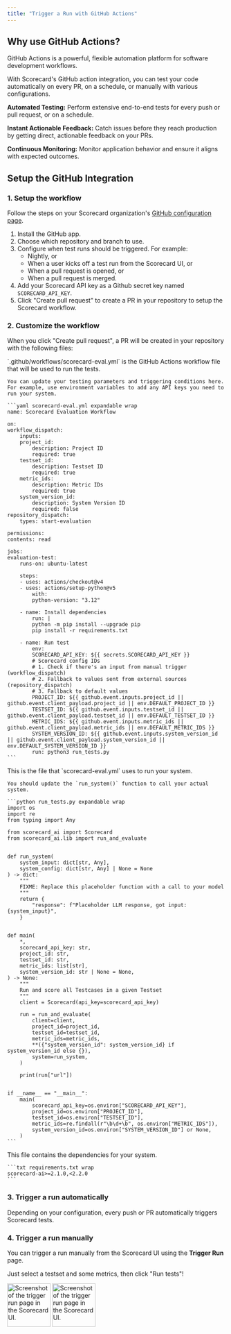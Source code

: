 ```yaml
---
title: "Trigger a Run with GitHub Actions"
---
```


## Why use GitHub Actions?

GitHub Actions is a powerful, flexible automation platform for software development workflows.

With Scorecard's GitHub action integration, you can test your code automatically on every PR, on a schedule, or manually with various configurations.

**Automated Testing:** Perform extensive end-to-end tests for every push or pull request, or on a schedule.

**Instant Actionable Feedback:** Catch issues before they reach production by getting direct, actionable feedback on your PRs.

**Continuous Monitoring:** Monitor application behavior and ensure it aligns with expected outcomes.

## Setup the GitHub Integration

### 1. Setup the workflow

Follow the steps on your Scorecard organization's [GitHub configuration page](https://app.scorecard.io/configure-github).

1. Install the GitHub app.
1. Choose which repository and branch to use.
1. Configure when test runs should be triggered. For example:
    * Nightly, or
    * When a user kicks off a test run from the Scorecard UI, or
    * When a pull request is opened, or
    * When a pull request is merged.
1. Add your Scorecard API key as a Github secret key named `SCORECARD_API_KEY`.
1. Click "Create pull request" to create a PR in your repository to setup the Scorecard workflow.

### 2. Customize the workflow

When you click "Create pull request", a PR will be created in your repository with the following files:

<Tabs>
  <Tab title="scorecard-eval.yml">
    `.github/workflows/scorecard-eval.yml` is the GitHub Actions workflow file that will be used to run the tests.
    
    You can update your testing parameters and triggering conditions here. For example, use environment variables to add any API keys you need to run your system.

    ```yaml scorecard-eval.yml expandable wrap
    name: Scorecard Evaluation Workflow

    on:
    workflow_dispatch:
        inputs:
        project_id:
            description: Project ID
            required: true
        testset_id:
            description: Testset ID
            required: true
        metric_ids:
            description: Metric IDs
            required: true
        system_version_id:
            description: System Version ID
            required: false
    repository_dispatch:
        types: start-evaluation

    permissions:
    contents: read

    jobs:
    evaluation-test:
        runs-on: ubuntu-latest

        steps:
        - uses: actions/checkout@v4
        - uses: actions/setup-python@v5
            with:
            python-version: "3.12"

        - name: Install dependencies
            run: |
            python -m pip install --upgrade pip
            pip install -r requirements.txt

        - name: Run test
            env:
            SCORECARD_API_KEY: ${{ secrets.SCORECARD_API_KEY }}
            # Scorecard config IDs
            # 1. Check if there's an input from manual trigger (workflow_dispatch)
            # 2. Fallback to values sent from external sources (repository_dispatch)
            # 3. Fallback to default values
            PROJECT_ID: ${{ github.event.inputs.project_id || github.event.client_payload.project_id || env.DEFAULT_PROJECT_ID }}
            TESTSET_ID: ${{ github.event.inputs.testset_id || github.event.client_payload.testset_id || env.DEFAULT_TESTSET_ID }}
            METRIC_IDS: ${{ github.event.inputs.metric_ids || github.event.client_payload.metric_ids || env.DEFAULT_METRIC_IDS }}
            SYSTEM_VERSION_ID: ${{ github.event.inputs.system_version_id || github.event.client_payload.system_version_id || env.DEFAULT_SYSTEM_VERSION_ID }}
            run: python3 run_tests.py
    ```
  </Tab>
  <Tab title="run_tests.py">
    This is the file that `scorecard-eval.yml` uses to run your system.
    
    You should update the `run_system()` function to call your actual system.

    ```python run_tests.py expandable wrap
    import os
    import re
    from typing import Any

    from scorecard_ai import Scorecard
    from scorecard_ai.lib import run_and_evaluate


    def run_system(
        system_input: dict[str, Any],
        system_config: dict[str, Any] | None = None
    ) -> dict:
        """
        FIXME: Replace this placeholder function with a call to your model
        """
        return {
            "response": f"Placeholder LLM response, got input: {system_input}",
        }


    def main(
        *,
        scorecard_api_key: str,
        project_id: str,
        testset_id: str,
        metric_ids: list[str],
        system_version_id: str | None = None,
    ) -> None:
        """
        Run and score all Testcases in a given Testset
        """
        client = Scorecard(api_key=scorecard_api_key)

        run = run_and_evaluate(
            client=client,
            project_id=project_id,
            testset_id=testset_id,
            metric_ids=metric_ids,
            **({"system_version_id": system_version_id} if system_version_id else {}),
            system=run_system,
        )

        print(run["url"])


    if __name__ == "__main__":
        main(
            scorecard_api_key=os.environ["SCORECARD_API_KEY"],
            project_id=os.environ["PROJECT_ID"],
            testset_id=os.environ["TESTSET_ID"],
            metric_ids=re.findall(r"\b\d+\b", os.environ["METRIC_IDS"]),
            system_version_id=os.environ["SYSTEM_VERSION_ID"] or None,
        )
    ```
  </Tab>
  <Tab title="requirements.txt">
    This file contains the dependencies for your system.

    ```txt requirements.txt wrap
    scorecard-ai>=2.1.0,<2.2.0
    ```
  </Tab>
</Tabs>

### 3. Trigger a run automatically

Depending on your configuration, every push or PR automatically triggers Scorecard tests.

### 4. Trigger a run manually

You can trigger a run manually from the Scorecard UI using the **Trigger Run** page.

Just select a testset and some metrics, then click "Run tests"!

<Frame caption="Triggering a run manually from the Scorecard UI." height="500">
    <img className="block dark:hidden" height="100" src="/images/trigger-run-light.jpeg" alt="Screenshot of the trigger run page in the Scorecard UI." />
    <img className="hidden dark:block" height="100" src="/images/trigger-run-dark.jpeg" alt="Screenshot of the trigger run page in the Scorecard UI." />
</Frame>
